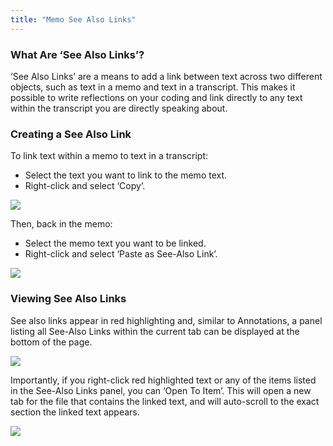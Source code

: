 ```yaml
---
title: "Memo See Also Links"
---
```


### What Are 'See Also Links'?

'See Also Links' are a means to add a link between text across two different objects, such as text in a memo and text in a transcript. This makes it possible to write reflections on your coding and link directly to any text within the transcript you are directly speaking about.

### Creating a See Also Link

To link text within a memo to text in a transcript:

::: instructions

- Select the text you want to link to the memo text.
- Right-click and select 'Copy'.

![](../images/mem-4.png)

:::

Then, back in the memo:

::: instructions

- Select the memo text you want to be linked.
- Right-click and select 'Paste as See-Also Link'.

![](../images/mem-5.png)

:::

### Viewing See Also Links

See also links appear in red highlighting and, similar to Annotations, a panel listing all See-Also Links within the current tab can be displayed at the bottom of the page.

![](../images/mem-6.png)

Importantly, if you right-click red highlighted text or any of the items listed in the See-Also Links panel, you can 'Open To Item'. This will open a new tab for the file that contains the linked text, and will auto-scroll to the exact section the linked text appears.

![](../images/mem-7.png)

